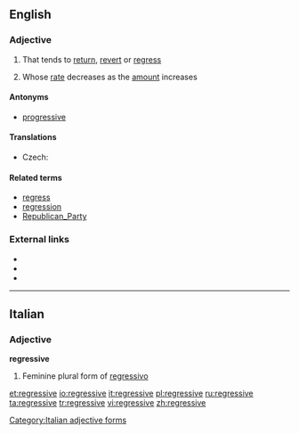 ==English==

===Adjective===
{{en-adj}}

# That tends to [[return]], [[revert]] or [[regress]]
# {{context|of a tax}} Whose [[rate]] decreases as the [[amount]] increases

====Antonyms====
* [[progressive]]

====Translations====
{{trans-top|whose rate decreases as the amount increases}}
* Czech: {{t-|cs|regresivní}}
{{trans-mid}}
{{trans-bottom}}

====Related terms====
* [[regress]]
* [[regression]]
* [[Republican_Party]]

===External links===
* {{R:Webster 1913}}
* {{R:Century 1911}}
* {{R:OneLook}}

----

==Italian==

===Adjective===
'''regressive''' {{f}}

# Feminine plural form of [[regressivo]]

[[Category:Italian adjective forms]]

[[et:regressive]]
[[io:regressive]]
[[it:regressive]]
[[pl:regressive]]
[[ru:regressive]]
[[ta:regressive]]
[[tr:regressive]]
[[vi:regressive]]
[[zh:regressive]]